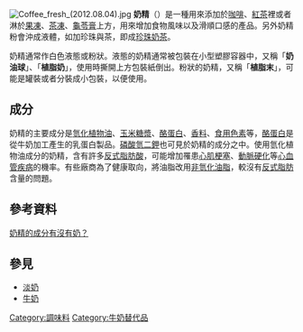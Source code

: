 [[File:Coffee_fresh_(2012.08.04).jpg|thumb]]
'''奶精'''（{{lang-en|Non-dairy creamer}}）是一種用來添加於[[咖啡|咖啡]]、[[紅茶|紅茶]]裡或者淋於[[果凍|果凍]]、[[茶凍|茶凍]]、[[龜苓膏|龜苓膏]]上方，用來增加食物風味以及滑順口感的產品。另外奶精粉會沖成液體，如加珍珠與茶，即成[[珍珠奶茶|珍珠奶茶]]。

奶精通常作白色液態或粉狀。液態的奶精通常被包裝在小型塑膠容器中，又稱「'''奶油球'''」、「'''植脂奶'''」，使用時撕開上方包裝紙倒出。粉狀的奶精，又稱「'''植脂末'''」，可能是罐裝或者分裝成小包裝，以便使用。

==成分==
奶精的主要成分是[[氢化脂肪|氫化植物油]]、[[糖漿|玉米糖漿]]、[[酪蛋白|酪蛋白]]、[[香料|香料]]、[[食用色素|食用色素]]等，[[酪蛋白|酪蛋白]]是從牛奶加工產生的乳蛋白製品。[[磷酸氫二鉀|磷酸氫二鉀]]也可見於奶精的成分之中。使用氫化植物油成分的奶精，含有許多[[反式脂肪酸|反式脂肪酸]]，可能增加罹患[[心肌梗塞|心肌梗塞]]、[[動脈硬化|動脈硬化]]等[[心血管疾病|心血管疾病]]的機率。有些廠商為了健康取向，將油脂改用[[非氫化油脂|非氫化油脂]]，較沒有[[反式脂肪|反式脂肪]]含量的問題。

==參考資料==
[https://mutakenta.pixnet.net/blog/post/22869782-%E5%A5%B6%E7%B2%BE%E7%9A%84%E6%88%90%E5%88%86%E6%B2%92%E6%9C%89%E5%A5%B6%EF%BC%9F 奶精的成分有沒有奶？]{{Wayback|url=https://mutakenta.pixnet.net/blog/post/22869782-%E5%A5%B6%E7%B2%BE%E7%9A%84%E6%88%90%E5%88%86%E6%B2%92%E6%9C%89%E5%A5%B6%EF%BC%9F |date=20190115104408 }}
== 參見 ==
{{commonscat|Coffee creamer}}
* [[淡奶|淡奶]]
* [[牛奶|牛奶]]

{{Ingredients-stub}}
{{乳品替代}}
{{乳}}
[[Category:調味料|Category:調味料]]
[[Category:牛奶替代品|Category:牛奶替代品]]